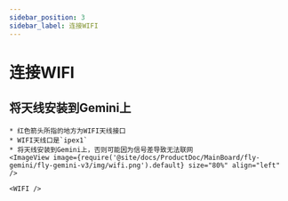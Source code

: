 ```yaml
---
sidebar_position: 3
sidebar_label: 连接WIFI
---
```



# 连接WIFI


## 将天线安装到Gemini上

    * 红色箭头所指的地方为WIFI天线接口
    * WIFI天线口是`ipex1`
    * 将天线安装到Gemini上，否则可能因为信号差导致无法联网
    <ImageView image={require('@site/docs/ProductDoc/MainBoard/fly-gemini/fly-gemini-v3/img/wifi.png').default} size="80%" align="left" />  

    <WIFI />
